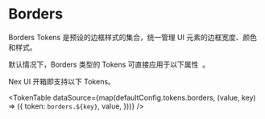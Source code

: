 
# Borders

Borders Tokens 是预设的边框样式的集合，统一管理 UI 元素的边框宽度、颜色和样式。

<Callout type='info'>
  <span className='x:float-left'>
    默认情况下，Borders 类型的 Tokens 可直接应用于以下属性&nbsp;
  </span>
  <AvailableProps.Borders />
  <span>。</span>
</Callout>

Nex UI 开箱即支持以下 Tokens。

<TokenTable
  dataSource={map(defaultConfig.tokens.borders, (value, key) => ({
    token: `borders.${key}`,
    value,
  }))}
/>
